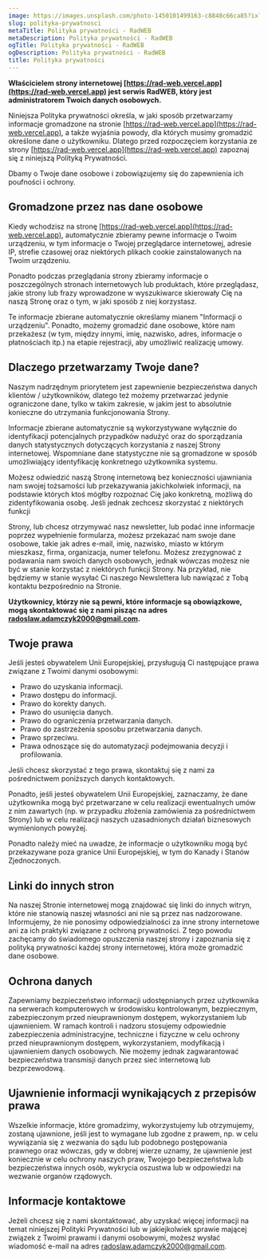 ```yaml
---
image: https://images.unsplash.com/photo-1450101499163-c8848c66ca85?ixlib=rb-4.0.3&ixid=MnwxMjA3fDB8MHxwaG90by1wYWdlfHx8fGVufDB8fHx8&auto=format&fit=crop&w=1170&q=80
slug: polityka-prywatnosci
metaTitle: Polityka prywatności - RadWEB
metaDescription: Polityka prywatności - RadWEB
ogTitle: Polityka prywatności - RadWEB
ogDescription: Polityka prywatności - RadWEB
title: Polityka prywatności
---
```


**Właścicielem strony internetowej [https://rad-web.vercel.app](https://rad-web.vercel.app) jest serwis RadWEB, który jest administratorem Twoich danych osobowych.**

Niniejsza Polityka prywatności określa, w jaki sposób przetwarzamy informacje gromadzone na stronie [https://rad-web.vercel.app](https://rad-web.vercel.app), a także wyjaśnia powody, dla których musimy gromadzić określone dane o użytkowniku. Dlatego przed rozpoczęciem korzystania ze strony [https://rad-web.vercel.app](https://rad-web.vercel.app) zapoznaj się z niniejszą Polityką Prywatności.

Dbamy o Twoje dane osobowe i zobowiązujemy się do zapewnienia ich poufności i ochrony.

## Gromadzone przez nas dane osobowe

Kiedy wchodzisz na stronę [https://rad-web.vercel.app](https://rad-web.vercel.app), automatycznie zbieramy pewne informacje o Twoim urządzeniu, w tym informacje o Twojej przeglądarce internetowej, adresie IP, strefie czasowej oraz niektórych plikach cookie zainstalowanych na Twoim urządzeniu.

Ponadto podczas przeglądania strony zbieramy informacje o poszczególnych stronach internetowych lub produktach, które przeglądasz, jakie strony lub frazy wprowadzone w wyszukiwarce skierowały Cię na naszą Stronę oraz o tym, w jaki sposób z niej korzystasz.

Te informacje zbierane automatycznie określamy mianem "Informacji o urządzeniu". Ponadto, możemy gromadzić dane osobowe, które nam przekażesz (w tym, między innymi, imię, nazwisko, adres, informacje o płatnościach itp.) na etapie rejestracji, aby umożliwić realizację umowy.

## Dlaczego przetwarzamy Twoje dane?

Naszym nadrzędnym priorytetem jest zapewnienie bezpieczeństwa danych klientów / użytkowników, dlatego też możemy przetwarzać jedynie ograniczone dane, tylko w takim zakresie, w jakim jest to absolutnie konieczne do utrzymania funkcjonowania Strony.

Informacje zbierane automatycznie są wykorzystywane wyłącznie do identyfikacji potencjalnych przypadków nadużyć oraz do sporządzania danych statystycznych dotyczących korzystania z naszej Strony internetowej. Wspomniane dane statystyczne nie są gromadzone w sposób umożliwiający identyfikację konkretnego użytkownika systemu.

Możesz odwiedzić naszą Stronę internetową bez konieczności ujawniania nam swojej tożsamości lub przekazywania jakichkolwiek informacji, na podstawie których ktoś mógłby rozpoznać Cię jako konkretną, możliwą do zidentyfikowania osobę. Jeśli jednak zechcesz skorzystać z niektórych funkcji

Strony, lub chcesz otrzymywać nasz newsletter, lub podać inne informacje poprzez wypełnienie formularza, możesz przekazać nam swoje dane osobowe, takie jak adres e-mail, imię, nazwisko, miasto w którym mieszkasz, firma, organizacja, numer telefonu. Możesz zrezygnować z podawania nam swoich danych osobowych, jednak wówczas możesz nie być w stanie korzystać z niektórych funkcji Strony. Na przykład, nie będziemy w stanie wysyłać Ci naszego Newslettera lub nawiązać z Tobą kontaktu bezpośrednio na Stronie.

**Użytkownicy, którzy nie są pewni, które informacje są obowiązkowe, mogą skontaktować się z nami pisząc na adres [radoslaw.adamczyk2000@gmail.com](mailto:radoslaw.adamczyk2000@gmail.com).**

## Twoje prawa

Jeśli jesteś obywatelem Unii Europejskiej, przysługują Ci następujące prawa związane z Twoimi danymi osobowymi:

- Prawo do uzyskania informacji.
- Prawo dostępu do informacji.
- Prawo do korekty danych.
- Prawo do usunięcia danych.
- Prawo do ograniczenia przetwarzania danych.
- Prawo do zastrzeżenia sposobu przetwarzania danych.
- Prawo sprzeciwu.
- Prawa odnoszące się do automatyzacji podejmowania decyzji i profilowania.

Jeśli chcesz skorzystać z tego prawa, skontaktuj się z nami za pośrednictwem poniższych danych kontaktowych.

Ponadto, jeśli jesteś obywatelem Unii Europejskiej, zaznaczamy, że dane użytkownika mogą być przetwarzane w celu realizacji ewentualnych umów z nim zawartych (np. w przypadku złożenia zamówienia za pośrednictwem Strony) lub w celu realizacji naszych uzasadnionych działań biznesowych wymienionych powyżej.

Ponadto należy mieć na uwadze, że informacje o użytkowniku mogą być przekazywane poza granice Unii Europejskiej, w tym do Kanady i Stanów Zjednoczonych.

## Linki do innych stron

Na naszej Stronie internetowej mogą znajdować się linki do innych witryn, które nie stanowią naszej własności ani nie są przez nas nadzorowane. Informujemy, że nie ponosimy odpowiedzialności za inne strony internetowe ani za ich praktyki związane z ochroną prywatności. Z tego powodu zachęcamy do świadomego opuszczenia naszej strony i zapoznania się z polityką prywatności każdej strony internetowej, która może gromadzić dane osobowe.

## Ochrona danych

Zapewniamy bezpieczeństwo informacji udostępnianych przez użytkownika na serwerach komputerowych w środowisku kontrolowanym, bezpiecznym, zabezpieczonym przed nieuprawnionym dostępem, wykorzystaniem lub ujawnieniem. W ramach kontroli i nadzoru stosujemy odpowiednie zabezpieczenia administracyjne, techniczne i fizyczne w celu ochrony przed nieuprawnionym dostępem, wykorzystaniem, modyfikacją i ujawnieniem danych osobowych. Nie możemy jednak zagwarantować bezpieczeństwa transmisji danych przez sieć internetową lub bezprzewodową.

## Ujawnienie informacji wynikających z przepisów prawa

Wszelkie informacje, które gromadzimy, wykorzystujemy lub otrzymujemy, zostaną ujawnione, jeśli jest to wymagane lub zgodne z prawem, np. w celu wywiązania się z wezwania do sądu lub podobnego postępowania prawnego oraz wówczas, gdy w dobrej wierze uznamy, że ujawnienie jest koniecznie w celu ochrony naszych praw, Twojego bezpieczeństwa lub bezpieczeństwa innych osób, wykrycia oszustwa lub w odpowiedzi na wezwanie organów rządowych.

## Informacje kontaktowe

Jeżeli chcesz się z nami skontaktować, aby uzyskać więcej informacji na temat niniejszej Polityki Prywatności lub w jakiejkolwiek sprawie mającej związek z Twoimi prawami i danymi osobowymi, możesz wysłać wiadomość e-mail na adres [radoslaw.adamczyk2000@gmail.com](mailto:radoslaw.adamczyk2000@gmail.com).
